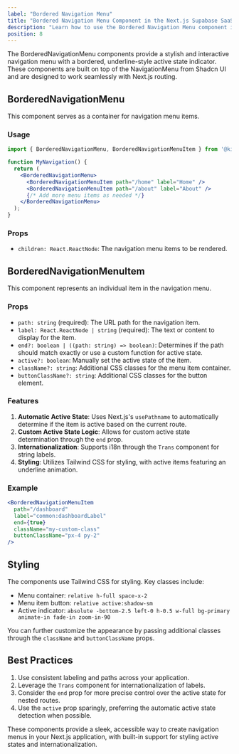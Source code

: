 ```yaml
---
label: "Bordered Navigation Menu"
title: "Bordered Navigation Menu Component in the Next.js Supabase SaaS kit"
description: "Learn how to use the Bordered Navigation Menu component in the Next.js Supabase SaaS kit"
position: 8
---
```


The BorderedNavigationMenu components provide a stylish and interactive navigation menu with a bordered, underline-style active state indicator. These components are built on top of the NavigationMenu from Shadcn UI and are designed to work seamlessly with Next.js routing.

## BorderedNavigationMenu

This component serves as a container for navigation menu items.

### Usage

```jsx
import { BorderedNavigationMenu, BorderedNavigationMenuItem } from '@kit/ui/bordered-navigation-menu';

function MyNavigation() {
  return (
    <BorderedNavigationMenu>
      <BorderedNavigationMenuItem path="/home" label="Home" />
      <BorderedNavigationMenuItem path="/about" label="About" />
      {/* Add more menu items as needed */}
    </BorderedNavigationMenu>
  );
}
```

### Props

- `children: React.ReactNode`: The navigation menu items to be rendered.

## BorderedNavigationMenuItem

This component represents an individual item in the navigation menu.

### Props

- `path: string` (required): The URL path for the navigation item.
- `label: React.ReactNode | string` (required): The text or content to display for the item.
- `end?: boolean | ((path: string) => boolean)`: Determines if the path should match exactly or use a custom function for active state.
- `active?: boolean`: Manually set the active state of the item.
- `className?: string`: Additional CSS classes for the menu item container.
- `buttonClassName?: string`: Additional CSS classes for the button element.

### Features

1. **Automatic Active State**: Uses Next.js's `usePathname` to automatically determine if the item is active based on the current route.
2. **Custom Active State Logic**: Allows for custom active state determination through the `end` prop.
3. **Internationalization**: Supports i18n through the `Trans` component for string labels.
4. **Styling**: Utilizes Tailwind CSS for styling, with active items featuring an underline animation.

### Example

```jsx
<BorderedNavigationMenuItem
  path="/dashboard"
  label="common:dashboardLabel"
  end={true}
  className="my-custom-class"
  buttonClassName="px-4 py-2"
/>
```

## Styling

The components use Tailwind CSS for styling. Key classes include:

- Menu container: `relative h-full space-x-2`
- Menu item button: `relative active:shadow-sm`
- Active indicator: `absolute -bottom-2.5 left-0 h-0.5 w-full bg-primary animate-in fade-in zoom-in-90`

You can further customize the appearance by passing additional classes through the `className` and `buttonClassName` props.

## Best Practices

1. Use consistent labeling and paths across your application.
2. Leverage the `Trans` component for internationalization of labels.
3. Consider the `end` prop for more precise control over the active state for nested routes.
4. Use the `active` prop sparingly, preferring the automatic active state detection when possible.

These components provide a sleek, accessible way to create navigation menus in your Next.js application, with built-in support for styling active states and internationalization.